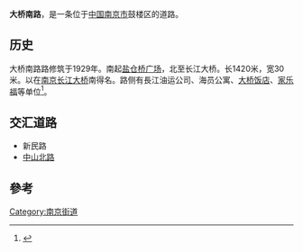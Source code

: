 '''大桥南路'''，是一条位于[[中国|中国]][[南京市|南京市]]鼓楼区的道路。

== 历史 ==
大桥南路路修筑于1929年。南起[[盐仓桥广场|盐仓桥广场]]，北至长江大桥。长1420米，宽30米。以在[[南京长江大桥|南京长江大桥]]南得名。路侧有長江油运公司、海员公寓、[[大桥饭店|大桥饭店]]、[[家乐福|家乐福]]等单位<ref>{{Cite book|title=中华人民共和国地名大词典 第1卷|last=崔乃夫主编|first=|publisher=北京：商务印书馆 ,|year=1998年1月|isbn=7-100-01836-6|location=|pages=1369}}</ref>。

== 交汇道路 ==
*新民路
*[[中山北路_(南京)|中山北路]]

==參考==
{{reflist}}
[[Category:南京街道|Category:南京街道]]